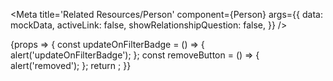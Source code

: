
<Meta
	title='Related Resources/Person'
	component={Person}
	args={{
		data: mockData,
		activeLink: false,
		showRelationshipQuestion: false,
	}}
/>

<Canvas>
	<Story name='Person'>
		{props => {
			const updateOnFilterBadge = () => {
				alert('updateOnFilterBadge');
			};
			const removeButton = () => {
				alert('removed');
			};
			return <Person {...props} updateOnFilterBadge={updateOnFilterBadge} removeButton={removeButton} />;
		}}
	</Story>
</Canvas>
